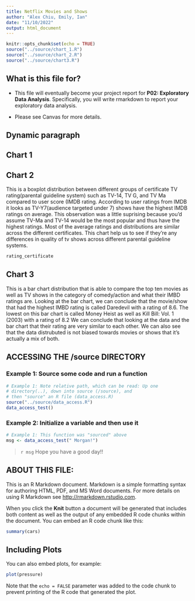 ```yaml
---
title: Netflix Movies and Shows
author: "Alex Chiu, Emily, Ian"
date: "11/10/2022"
output: html_document
---
```


```r
knitr::opts_chunk$set(echo = TRUE)
source("../source/chart_1.R")
source("../source/chart_2.R")
source("../source/chart3.R")
```

## What is this file for?

* This file will eventually become your project report for **P02: Exploratory Data Analysis**. Specifically, you will write rmarkdown to report your exploratory data analysis.

* Please see Canvas for more details.

## Dynamic paragraph

## Chart 1

## Chart 2
This is a boxplot distribution between different groups of certificate TV rating(parental guideline system) such as TV-14, TV G, and TV Ma compared to user score (IMDB rating. According to user ratings from IMDB it looks as TV-Y7(audience targeted under 7) shows have the highest IMDB ratings on average. This observation was a little suprising because you'd assume TV-Ma and TV-14 would be the most popular and thus have the highest ratings. Most of the average ratings and distributions are similar across the different certificates. This chart help us to see if they're any differences in quality of tv shows across different parental guideline systems. 

```r
rating_certificate
```

## Chart 3
This is a bar chart distribution that is able to compare the top ten movies as well as TV shows in the category of comedy/action and what their IMBD ratings are. Looking at the bar chart, we can conclude that the movie/show that had the highest IMBD rating is called Daredevil with a rating of 8.6. The lowest on this bar chart is called Money Heist as well as Kill Bill: Vol. 1 (2003) with a rating of 8.2 We can conclude that looking at the data and the bar chart that their rating are very similar to each other. We can also see that the data distrubuted is not biased towards movies or shows that it's actually a mix of both.


## ACCESSING THE /source DIRECTORY
### Example 1: Source some code and run a function
```r
# Example 1: Note relative path, which can be read: Up one
# directory(..), down into source (/source), and 
# then "source" an R file (data_access.R)
source("../source/data_access.R")
data_access_test()
```

### Example 2: Initialize a variable and then use it
```r
# Example 1: This function was "sourced" above
msg <- data_access_test(" Morgan!")
```

> `r msg` Hope you have a good day!! 

## ABOUT THIS FILE: 

This is an R Markdown document. Markdown is a simple formatting syntax for authoring HTML, PDF, and MS Word documents. For more details on using R Markdown see <http://rmarkdown.rstudio.com>.

When you click the **Knit** button a document will be generated that includes both content as well as the output of any embedded R code chunks within the document. You can embed an R code chunk like this:

```r
summary(cars)
```

## Including Plots

You can also embed plots, for example:

```r
plot(pressure)
```

Note that the `echo = FALSE` parameter was added to the code chunk to prevent printing of the R code that generated the plot.
